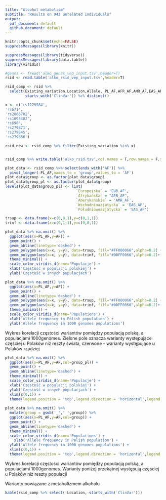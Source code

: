 ```yaml
---
title: "Alcohol metabolism"
subtitle: "Results on 943 unrelated individuals"
output:
  pdf_document: default
  github_document: default
---
```


```r
knitr::opts_chunk$set(echo=FALSE)
suppressMessages(library(knitr))
```

```r
suppressMessages(library(tidyverse))
suppressMessages(library(data.table))
library(viridis)

#genes <- fread('alko_genes_vep_input.tsv',header=T)
rsid <- read.table('alko_rsid_vep_input.tsv',header=T)

rsid_comp <- rsid %>% 
  select(Existing_variation,Location,Allele, PL_AF,AFR_AF,AMR_AF,EAS_AF,EUR_AF,SAS_AF,
         starts_with('ClinVar')) %>% distinct()

x <- c('rs1229984',
'rs671',
'rs2066702',
'rs1693482',
'rs698',
'rs279871',
'rs279845',
'rs279836')

rsid_new <- rsid_comp %>% filter(Existing_variation %in% x)


rsid_comp %>% write.table('alko_rsid.tsv',col.names = T,row.names = F,sep='\t')

```



```r
plot_data <- rsid_comp %>% select(ends_with('AF')) %>%
  pivot_longer(-PL_AF,names_to = 'group',values_to = 'AF')
plot_data$group <- as.factor(plot_data$group)
plot_data$group_pl <- as.factor(plot_data$group)
levels(plot_data$group_pl) <- list(
                                `Europejska` = 'EUR_AF',
                                `Afrykańska` = "AFR_AF",
                                `Amerykańskie` = 'AMR_AF',
                                `Wschodnioazjatycka` = 'EAS_AF',
                                `Południowoazjatycka` = 'SAS_AF')

trsup <- data.frame(x=c(0,0,1),y=c(0,1,1))
trinf <- data.frame(x=c(0,1,1),y=c(0,0,1))

plot_data %>% na.omit() %>%
  ggplot(aes(x=PL_AF,y=AF)) + 
  geom_point() +
  geom_abline(linetype='dashed') +
  geom_polygon(aes(x=x, y=y), data=trsup, fill="#FF000066",alpha=0.2) +
  geom_polygon(aes(x=x, y=y), data=trinf, fill="#00FF0066",alpha=0.2)+
  theme_minimal() +
  scale_color_viridis_d(name='Populacje') +
  xlab('Częstość w populacji polskiej') +
  ylab('Częstość w innych populacjach') 

plot_data %>% na.omit() %>%
  ggplot(aes(x=PL_AF,y=AF)) + 
  geom_point() +
  geom_abline(linetype='dashed') +
  geom_polygon(aes(x=x, y=y), data=trsup, fill="#FF000066",alpha=0.2) +
  geom_polygon(aes(x=x, y=y), data=trinf, fill="#00FF0066",alpha=0.2)+
  theme_minimal() +
  scale_color_viridis_d(name='Populations') +
  xlab('Allele frequency in Polish population') +
  ylab('Allele frequency in 1000 genomes populations') 

```

Wykres korelacji częstości wariantów pomiędzy populacją polską, a populacjami 1000genomes. 
Zielone pole oznacza warianty występujące częściej u Polaków niż reszty świata, czerwone - warianty występujące u Polaków rzadziej




```r
plot_data %>% na.omit() %>%
  ggplot(aes(x=PL_AF,y=AF,col=group_pl)) + 
  geom_point() +
  geom_abline(linetype='dashed') +
  theme_minimal() +
  scale_color_viridis_d(name='Populacje') +
  xlab('Częstość w populacji polskiej') +
  ylab('Częstość w innych populacjach') +
  xlim(c(0,1)) +
  theme(legend.position = 'top',legend.direction = 'horizontal',legend.title = element_blank())
    
plot_data %>% na.omit() %>%
  mutate(group = gsub('_',' ',group)) %>%
  ggplot(aes(x=PL_AF,y=AF,col=group)) + 
  geom_point() +
  geom_abline(linetype='dashed') +
  theme_minimal() +
  scale_color_viridis_d(name='Populations') +
    xlab('Allele frequency in Polish population') +
  ylab('Allele frequency in 1000 genomes populations') +
  xlim(c(0,1)) +
  theme(legend.position = 'top',legend.direction = 'horizontal',legend.title = element_blank())

```

Wykres korelacji częstości wariantów pomiędzy populacją polską, a populacjami 1000genomes. 
Warianty poniżej przekątnej występują częściej u Polaków niż reszty populacji

\newpage

Warianty powiązane z metabolizmem alkoholu

```r
kable(rsid_comp %>% select(-Location,-starts_with('ClinVar')))

```


<!-- 2. Polish vs gnomAD Non-Finnish European for 23 variants with know association: -->

<!-- ```{r known_variants_plot, echo=FALSE} -->
<!-- alko_df %>% filter(Association=='confirmed') %>% -->
<!--   ggplot(aes(y=PL_AF,x=as.numeric(EUR_AF))) +  -->
<!--   geom_point(col="#48C095") +  -->
<!--   geom_smooth(method = 'lm',se=F,col='#27384A',formula = 'y~x') + -->
<!--   theme_classic() +  -->
<!--   xlab('gnomAD3g_AF_NFE') + -->
<!--   ylab('AF in PL population')  -->

<!-- ``` -->


<!-- \newpage -->

<!-- 3. Top 10 and bottom 10 between Polish and gnomAD Non Finnish European for all genes -->

<!-- ```{r, 10_diff_barplot, echo=FALSE, message=F} -->
<!-- af_outlier_gnomad %>% -->
<!--   ggplot(aes(x=nfe_diff*100,y = reorder(Existing_variation,-nfe_diff*100))) +  -->
<!--   geom_bar(stat = 'identity',fill='#48C095') + theme_classic() + -->
<!--   ylab('rsid ') + xlab('Difference between AF in Polish and European populations') + -->
<!--   geom_text(aes(label=paste(round(nfe_diff*100),'%'))) + -->
<!--   xlim(c(-100,100)) -->
<!-- ``` -->

<!-- \newpage -->

<!-- 4. Differences between Polish and gnomAD Non Finnish European for associated variants -->

<!-- ```{r, known_diff_barplot, echo=FALSE, message=F} -->
<!-- alko_df%>% filter(Association=='confirmed') %>% -->
<!--   ggplot(aes(x=nfe_diff*100,y = reorder(Existing_variation,-nfe_diff*100))) +  -->
<!--   geom_bar(stat = 'identity',fill='#48C095') + theme_classic() + -->
<!--   ylab('rsid ') + xlab('Difference between AF in Polish and European populations') + -->
<!--   geom_text(aes(label=paste(round(nfe_diff*100,2),'%'))) + -->
<!--   xlim(c(-10,10)) -->
<!-- ``` -->
